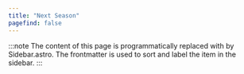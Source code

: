 ```yaml
---
title: "Next Season"
pagefind: false
---
```


:::note
The content of this page is programmatically replaced with by Sidebar.astro. The frontmatter is used to sort
and label the item in the sidebar.
:::